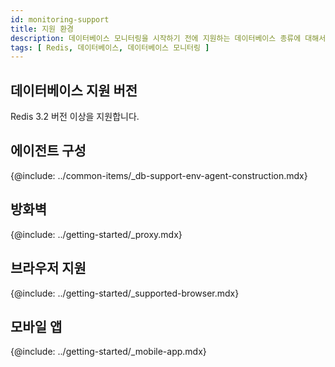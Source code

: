 ```yaml
---
id: monitoring-support
title: 지원 환경
description: 데이터베이스 모니터링을 시작하기 전에 지원하는 데이터베이스 종류에 대해서 알아보세요.
tags: [ Redis, 데이터베이스, 데이터베이스 모니터링 ]
---
```



<Desc name='Redis' />

## 데이터베이스 지원 버전

Redis 3.2 버전 이상을 지원합니다.

## 에이전트 구성

{@include: ../common-items/_db-support-env-agent-construction.mdx}

## 방화벽

{@include: ../getting-started/_proxy.mdx}

## 브라우저 지원

{@include: ../getting-started/_supported-browser.mdx}  

## 모바일 앱

{@include: ../getting-started/_mobile-app.mdx} 
